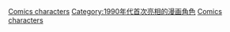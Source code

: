 {{cat topic in year| topic=首次亮相的漫画角色| year=1999}}

[[Category:1999年漫畫|Comics characters]]
[[Category:1990年代首次亮相的漫画角色|Category:1990年代首次亮相的漫画角色]]
[[Category:1999年面世的虛構角色|Comics characters]]